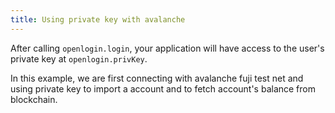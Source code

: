 ```yaml
---
title: Using private key with avalanche
---
```


After calling `openlogin.login`, your application will
have access to the user's private key at `openlogin.privKey`.

In this example, we are first connecting with avalanche fuji test net and
using private key to import a account and to fetch account's balance
from blockchain.
